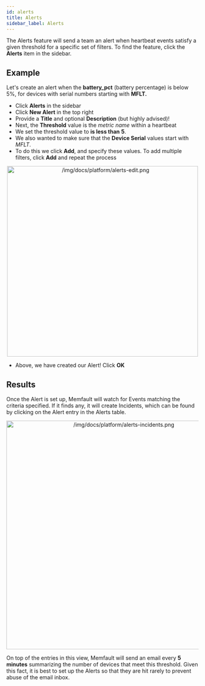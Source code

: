 ```yaml
---
id: alerts
title: Alerts
sidebar_label: Alerts
---
```


The Alerts feature will send a team an alert when heartbeat events satisfy a
given threshold for a specific set of filters. To find the feature, click the
**Alerts** item in the sidebar.

## Example

Let's create an alert when the **battery_pct** (battery percentage) is below 5%,
for devices with serial numbers starting with **MFLT.**

- Click **Alerts** in the sidebar
- Click **New Alert** in the top right
- Provide a **Title** and optional **Description** (but highly advised)!
- Next, the **Threshold** value is the _metric_ _name_ within a heartbeat
- We set the threshold value to **is less than** **5**.
- We also wanted to make sure that the **Device Serial** values start with
  _MFLT_.
- To do this we click **Add**, and specify these values. To add multiple
  filters, click **Add** and repeat the process

<p align="center">
  <img
    width="500"
    src="/img/docs/platform/alerts-edit.png"
    alt="/img/docs/platform/alerts-edit.png"
  />
</p>

- Above, we have created our Alert! Click **OK**

## Results

Once the Alert is set up, Memfault will watch for Events matching the criteria
specified. If it finds any, it will create Incidents, which can be found by
clicking on the Alert entry in the Alerts table.

<p align="center">
  <img
    width="600"
    src="/img/docs/platform/alerts-incidents.png"
    alt="/img/docs/platform/alerts-incidents.png"
  />
</p>

On top of the entries in this view, Memfault will send an email every **5
minutes** summarizing the number of devices that meet this threshold. Given this
fact, it is best to set up the Alerts so that they are hit rarely to prevent
abuse of the email inbox.
